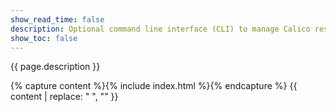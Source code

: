 ```yaml
---
show_read_time: false
description: Optional command line interface (CLI) to manage Calico resources.
show_toc: false
---
```


{{ page.description }}

{% capture content %}{% include index.html %}{% endcapture %}
{{ content | replace: "    ", "" }}
